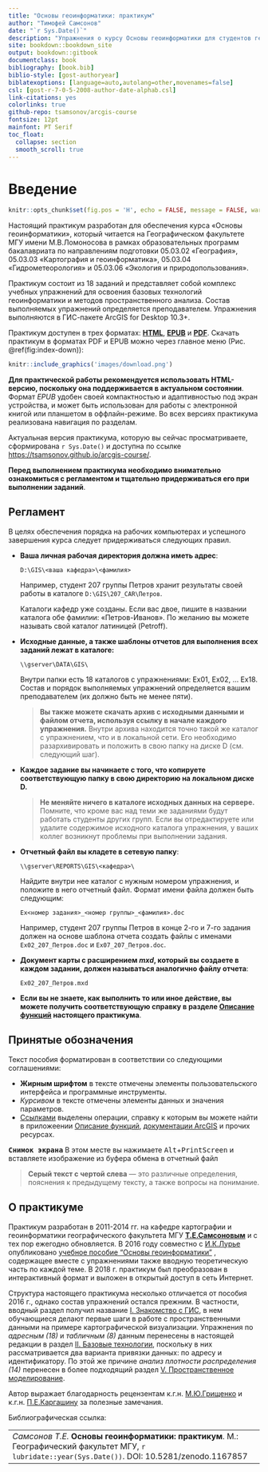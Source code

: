 ```yaml
--- 
title: "Основы геоинформатики: практикум"
author: "Тимофей Самсонов"
date: "`r Sys.Date()`"
description: "Упражнения о курсу Основы геоинформатики для студентов географического факультета МГУ имени М.В.Ломоносова"
site: bookdown::bookdown_site
output: bookdown::gitbook
documentclass: book
bibliography: [book.bib]
biblio-style: [gost-authoryear]
biblatexoptions: [language=auto,autolang=other,movenames=false]
csl: [gost-r-7-0-5-2008-author-date-alphab.csl]
link-citations: yes
colorlinks: true
github-repo: tsamsonov/arcgis-course
fontsize: 12pt
mainfont: PT Serif
toc_float:
  collapse: section
  smooth_scroll: true
---
```


# Введение{-}

```r
knitr::opts_chunk$set(fig.pos = 'H', echo = FALSE, message = FALSE, warning = FALSE)
```

Настоящий практикум разработан для обеспечения курса «Основы геоинформатики», который читается на Географическом факультете МГУ имени М.В.Ломоносова в рамках образовательных программ бакалавриата по направлениям подготовки 05.03.02 «География», 05.03.03 «Картография и геоинформатика», 05.03.04 «Гидрометеорология» и 05.03.06 «Экология и природопользования». 

Практикум состоит из 18 заданий и представляет собой комплекс учебных упражнений для освоения базовых технологий геоинформатики и методов пространственного анализа. Состав выполняемых упражнений определяется преподавателем. Упражнения выполняются в ГИС-пакете ArcGIS for Desktop 10.3+.

Практикум доступен в трех форматах: [__HTML__](https://tsamsonov.github.io/arcgis-course/), [__EPUB__](https://tsamsonov.github.io/arcgis-course/arcgis-course.epub) и [__PDF__](https://tsamsonov.github.io/arcgis-course/arcgis-course.pdf). Скачать практикум в форматах PDF и EPUB можно через главное меню (Рис. \@ref(fig:index-down)):

```r
knitr::include_graphics('images/download.png')
```

__Для практической работы рекомендуется использовать HTML-версию, поскольку она поддерживается в актуальном состоянии__. Формат _EPUB_ удобен своей компактностью и адаптивностью под экран устройства, и может быть использован для работы с электронной книгой или планшетом в оффлайн-режиме. Во всех версиях практикума реализована навигация по разделам.

Актуальная версия практикума, которую вы сейчас просматриваете, сформирована `r Sys.Date()` и доступна по ссылке <https://tsamsonov.github.io/arcgis-course/>.

__Перед выполнением практикума необходимо внимательно ознакомиться с регламентом и тщательно придерживаться его при выполнении заданий__.

## Регламент {-}

В целях обеспечения порядка на рабочих компьютерах и успешного завершения курса следует придерживаться следующих правил.

- __Ваша личная рабочая директория должна иметь адрес__:

    `D:\GIS\<ваша кафедра>\<фамилия>`

    Например, студент 207 группы Петров хранит результаты своей работы в каталоге `D:\GIS\207_CAR\Петров`.

    Каталоги кафедр уже созданы. Если вас двое, пишите в названии каталога обе фамилии: «Петров-Иванов». По желанию вы можете называть свой каталог латиницей (Petroff).

- __Исходные данные, а также шаблоны отчетов для выполнения всех заданий лежат в каталоге:__

    `\\gserver\DATA\GIS\`

    Внутри папки есть 18 каталогов с упражнениями: Ex01, Ex02, ... Ex18. Состав и порядок выполняемых упражнений определяется вашим преподавателем (их должно быть не менее пяти). 
    
    > __Вы также можете скачать архив с исходными данными и файлом отчета, используя ссылку в начале каждого упражнения.__ Внутри архива находится точно такой же каталог с упражнением, что и в локальной сети. Его необходимо разархивировать и положить в свою папку на диске D (см. следующий шаг).
    
- __Каждое задание вы начинаете с того, что копируете соответствующую папку в свою директорию на локальном диске D.__

    > __Не меняйте ничего в каталоге исходных данных на сервере.__ Помните, что кроме вас над теми же заданиями будут работать студенты других групп. Если вы отредактируете или удалите содержимое исходного каталога упражнения, у ваших коллег возникнут проблемы при выполнении задания. 

- __Отчетный файл вы кладете в сетевую папку__:

    `\\gserver\REPORTS\GIS\<кафедра>\`

    Найдите внутри нее каталог с нужным номером упражнения, и положите в него отчетный файл. Формат имени файла должен быть следующим: 

    `Ex<номер задания>_<номер группы>_<фамилия>.doc`

    Например, студент 207 группы Петров в конце 2-го и 7-го задания должен на основе шаблона отчета создать файлы с именами `Ex02_207_Петров.doc` и `Ex07_207_Петров.doc`.

- __Документ карты с расширением _mxd_, который вы создаете в каждом задании, должен называться аналогично файлу отчета__: 

    `Ex02_207_Петров.mxd`

- __Если вы не знаете, как выполнить то или иное действие, вы можете получить соответствующую справку в разделе [Описание функций](#manual-catalog) настоящего практикума__.

## Принятые обозначения {-}

Текст пособия форматирован в соответствии со следующими соглашениями:

- __Жирным шрифтом__ в тексте отмечены элементы пользовательского интерфейса и программные инструменты.
- _Курсивом_ в тексте отмечены элементы данных и значения параметров.
- [Ссылками]() выделены операции, справку к которым вы можете найти в приложеении [Описание функций](#manual-catalog), [документации ArcGIS](https://desktop.arcgis.com/ru/documentation/) и прочих ресурсах.

<kbd>__Снимок экрана__</kbd> В этом месте вы нажимаете <kbd>Alt</kbd>+<kbd>PrintScreen</kbd> и вставляете изображение из буфера обмена в отчетный файл

> __Серый текст с чертой слева__ — это различные определения, пояснения к предыдущему тексту, а также вопросы на понимание.

## О практикуме {-}

Практикум разработан в 2011-2014 гг. на кафедре картографии и геоинформатики географического факультета МГУ [__Т.Е.Самсоновым__](https://istina.msu.ru/profile/tsamsonov/) и с тех пор ежегодно обновляется. В 2016 году совместно с [И.К.Лурье](https://istina.msu.ru/profile/IK_Lurie/) опубликовано [учебное пособие "Основы геоинформатики"](https://istina.msu.ru/download/45821659/1ej66u:uSUtcUS-XmdMMyRRpC-yflDmCv8/) , содержащее вместе с упражнениями также вводную теоретическую часть по каждой теме. В 2018 г. практикум был преобразован в интерактивный формат и выложен в открытый доступ в сеть Интернет.

Структура настоящего практикума несколько отличается от пособия 2016 г., однако состав упражнений остался прежним. В частности, вводный раздел получил название [I. Знакомство с ГИС](#map-design-quaternary), в нем обучающиеся делают первые шаги в работе с пространственными данными на примере картографической визуализации. Упражнения по _адресным (18)_ и _табличным (8)_ данным перенесены в настоящей редакции в раздел [II. Базовые технологии](#map-ref-general), поскольку в них рассматривается два варианта привязки данных: по адресу и идентификатору. По этой же причине _анализ плотности распределения (14)_ перенесен в более подходящий раздел [V. Пространственное моделирование](#density-analysis). 

Автор выражает благодарность рецензентам к.г.н. [М.Ю.Грищенко](https://istina.msu.ru/profile/sila_trakt/) и к.г.н. [П.Е.Каргашину](https://istina.msu.ru/profile/pavelkargashin/) за полезные замечания.

Библиографическая ссылка:

----
_Самсонов Т.Е._ **Основы геоинформатики: практикум**. М.: Географический факультет МГУ, `r lubridate::year(Sys.Date())`. DOI: 10.5281/zenodo.1167857
----